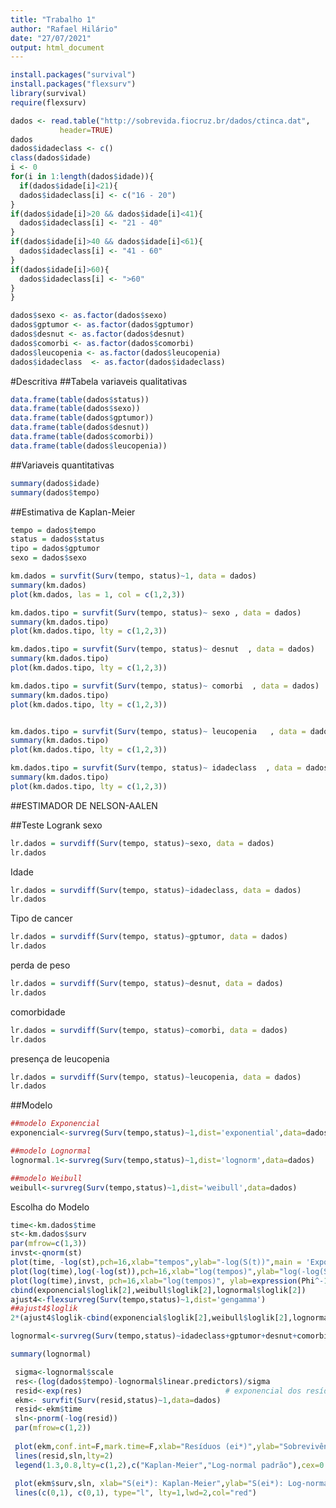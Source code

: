 ```yaml
---
title: "Trabalho 1"
author: "Rafael Hilário"
date: "27/07/2021"
output: html_document
---
```

```r
install.packages("survival")
install.packages("flexsurv")
library(survival)
require(flexsurv)
```

```r
dados <- read.table("http://sobrevida.fiocruz.br/dados/ctinca.dat",
           header=TRUE)
dados
dados$idadeclass <- c()
class(dados$idade)
i <- 0
for(i in 1:length(dados$idade)){
  if(dados$idade[i]<21){
  dados$idadeclass[i] <- c("16 - 20")
}
if(dados$idade[i]>20 && dados$idade[i]<41){
  dados$idadeclass[i] <- "21 - 40"
}
if(dados$idade[i]>40 && dados$idade[i]<61){
  dados$idadeclass[i] <- "41 - 60"
}
if(dados$idade[i]>60){
  dados$idadeclass[i] <- ">60"
}
}

dados$sexo <- as.factor(dados$sexo)
dados$gptumor <- as.factor(dados$gptumor)
dados$desnut <- as.factor(dados$desnut)
dados$comorbi <- as.factor(dados$comorbi)
dados$leucopenia <- as.factor(dados$leucopenia)
dados$idadeclass  <- as.factor(dados$idadeclass)

```
#Descritiva
##Tabela variaveis qualitativas
```r
data.frame(table(dados$status))
data.frame(table(dados$sexo))
data.frame(table(dados$gptumor))
data.frame(table(dados$desnut))
data.frame(table(dados$comorbi))
data.frame(table(dados$leucopenia))
```


##Variaveis quantitativas
```r
summary(dados$idade)
summary(dados$tempo)
```
##Estimativa de Kaplan-Meier
```r

tempo = dados$tempo
status = dados$status
tipo = dados$gptumor
sexo = dados$sexo

km.dados = survfit(Surv(tempo, status)~1, data = dados)
summary(km.dados)
plot(km.dados, las = 1, col = c(1,2,3))

km.dados.tipo = survfit(Surv(tempo, status)~ sexo , data = dados)
summary(km.dados.tipo)
plot(km.dados.tipo, lty = c(1,2,3))

km.dados.tipo = survfit(Surv(tempo, status)~ desnut  , data = dados)
summary(km.dados.tipo)
plot(km.dados.tipo, lty = c(1,2,3))

km.dados.tipo = survfit(Surv(tempo, status)~ comorbi  , data = dados)
summary(km.dados.tipo)
plot(km.dados.tipo, lty = c(1,2,3))


km.dados.tipo = survfit(Surv(tempo, status)~ leucopenia   , data = dados)
summary(km.dados.tipo)
plot(km.dados.tipo, lty = c(1,2,3))

km.dados.tipo = survfit(Surv(tempo, status)~ idadeclass  , data = dados)
summary(km.dados.tipo)
plot(km.dados.tipo, lty = c(1,2,3))

```



##ESTIMADOR DE NELSON-AALEN



##Teste Logrank
sexo
```r
lr.dados = survdiff(Surv(tempo, status)~sexo, data = dados)
lr.dados
```
Idade
```r
lr.dados = survdiff(Surv(tempo, status)~idadeclass, data = dados)
lr.dados
```
Tipo de cancer
```r

lr.dados = survdiff(Surv(tempo, status)~gptumor, data = dados)
lr.dados
```

perda de peso
```r
lr.dados = survdiff(Surv(tempo, status)~desnut, data = dados)
lr.dados
```

comorbidade
```r
lr.dados = survdiff(Surv(tempo, status)~comorbi, data = dados)
lr.dados
```

presença de leucopenia
```r
lr.dados = survdiff(Surv(tempo, status)~leucopenia, data = dados)
lr.dados
```





##Modelo
```r
##modelo Exponencial
exponencial<-survreg(Surv(tempo,status)~1,dist='exponential',data=dados)

##modelo Lognormal
lognormal.1<-survreg(Surv(tempo,status)~1,dist='lognorm',data=dados)

##modelo Weibull
weibull<-survreg(Surv(tempo,status)~1,dist='weibull',data=dados)

```
Escolha do Modelo
```r
time<-km.dados$time
st<-km.dados$surv
par(mfrow=c(1,3))
invst<-qnorm(st)
plot(time, -log(st),pch=16,xlab="tempos",ylab="-log(S(t))",main = 'Exponencial')
plot(log(time),log(-log(st)),pch=16,xlab="log(tempos)",ylab="log(-log(S(t)))",main="Weibull")
plot(log(time),invst, pch=16,xlab="log(tempos)", ylab=expression(Phi^-1 * (S(t))),main="Log-Normal")
cbind(exponencial$loglik[2],weibull$loglik[2],lognormal$loglik[2])
ajust4<-flexsurvreg(Surv(tempo,status)~1,dist='gengamma')
##ajust4$loglik
2*(ajust4$loglik-cbind(exponencial$loglik[2],weibull$loglik[2],lognormal$loglik[2]))
```

```r
lognormal<-survreg(Surv(tempo,status)~idadeclass+gptumor+desnut+comorbi+leucopenia,dist='lognorm',data=dados)

summary(lognormal)
```
```r
 sigma<-lognormal$scale
 res<-(log(dados$tempo)-lognormal$linear.predictors)/sigma                   # resíduos padronizados
 resid<-exp(res)                                # exponencial dos resíduos padronizados
 ekm<- survfit(Surv(resid,status)~1,data=dados)
 resid<-ekm$time
 sln<-pnorm(-log(resid))
 par(mfrow=c(1,2))
 
 plot(ekm,conf.int=F,mark.time=F,xlab="Resíduos (ei*)",ylab="Sobrevivência estimada",pch=16)
 lines(resid,sln,lty=2)
 legend(1.3,0.8,lty=c(1,2),c("Kaplan-Meier","Log-normal padrão"),cex=0.8,bty="n")
 
 plot(ekm$surv,sln, xlab="S(ei*): Kaplan-Meier",ylab="S(ei*): Log-normal padrão",pch=16)
 lines(c(0,1), c(0,1), type="l", lty=1,lwd=2,col="red")
```


